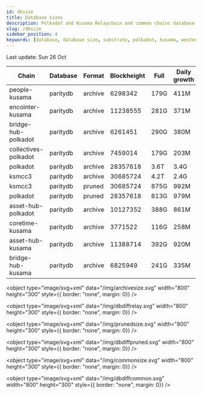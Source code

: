```yaml
---
id: dbsize
title: Database sizes
description: Polkadot and Kusama Relaychain and common chains database sizes
slug: /dbsize
sidebar_position: 4
keywords: [database, database size, substrate, polkadot, kusama, westend]
---
```



Last update: Sun 26 Oct

| Chain    | Database   | Format | Blockheight | Full         | Daily growth |
| ------------------------| ----------- | -------- | ------- | ---------- | ----- | 
| people-kusama | paritydb | archive | 6298342 | 179G | 411M |
| encointer-kusama | paritydb | archive | 11238555 | 281G | 371M |
| bridge-hub-polkadot | paritydb | archive | 6261451 | 290G | 380M |
| collectives-polkadot | paritydb | archive | 7459014 | 179G | 203M |
| polkadot | paritydb | archive | 28357618 | 3.6T | 3.4G |
| ksmcc3 | paritydb | archive | 30685724 | 4.2T | 2.4G |
| ksmcc3 | paritydb | pruned | 30685724 | 875G | 992M |
| polkadot | paritydb | pruned | 28357618 | 813G | 979M |
| asset-hub-polkadot | paritydb | archive | 10127352 | 388G | 861M |
| coretime-kusama | paritydb | archive | 3771522 | 116G | 258M |
| asset-hub-kusama | paritydb | archive | 11388714 | 392G | 920M |
| bridge-hub-kusama | paritydb | archive | 6825949 | 241G | 335M |
<object type="image/svg+xml" data="/img/archivesize.svg" width="800" height="300" style={{ border: "none", margin: 0}} />

<object type="image/svg+xml" data="/img/dbdiffrelay.svg" width="800" height="300" style={{ border: "none", margin: 0}} />

<object type="image/svg+xml" data="/img/prunedsize.svg" width="800" height="300" style={{ border: "none", margin: 0}} />

<object type="image/svg+xml" data="/img/dbdiffpruned.svg" width="800" height="300" style={{ border: "none", margin: 0}} />

<object type="image/svg+xml" data="/img/commonsize.svg" width="800" height="300" style={{ border: "none", margin: 0}} />

<object type="image/svg+xml" data="/img/dbdiffcommon.svg" width="800" height="300" style={{ border: "none", margin: 0}} />
